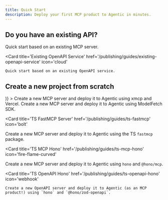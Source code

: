 ```yaml
---
title: Quick Start
description: Deploy your first MCP product to Agentic in minutes.
---
```


## Do you have an existing API?

<Columns cols={2}>
  <Card
    title='Existing MCP Server'
    href='/publishing/guides/existing-mcp-server'
    icon='server'
  >
    Quick start based on an existing MCP server.
  </Card>

  <Card
    title='Existing OpenAPI Service'
    href='/publishing/guides/existing-openapi-service'
    icon='cloud'
  >
    Quick start based on an existing OpenAPI service.
  </Card>
</Columns>

## Create a new project from scratch

<Tabs>
<Tab title="TypeScript">
<Columns cols={2}>
  <Card
    title='TS xmcp'
    href='/publishing/guides/ts-xmcp'
    icon={(
<svg viewBox="0 0 512 512" fill="none" xmlns="http://www.w3.org/2000/svg">
<rect width="512" height="512" fill="#0D969D"></rect>
<path d="M86 145.542H102.4V162.25H86V145.542ZM102.4 429.583V379.458H118.8V362.75H135.2V346.042H168V329.333H184.4V312.625H200.8V346.042H233.6V362.75H250V379.458H266.4V396.167H250V412.875H233.6V429.583H217.2V412.875H200.8V396.167H168V412.875H151.6V446.292H168V463H135.2V446.292H118.8V429.583H102.4ZM102.4 145.542V112.125H118.8V95.4167H135.2V78.7083H200.8V95.4167H233.6V112.125H250V145.542H266.4V162.25H282.8V178.958H299.2V195.667H282.8V212.375H364.8V229.083H348.4V245.792H315.6V279.208H332V295.917H348.4V312.625H364.8V346.042H381.2V362.75H397.6V379.458H364.8V396.167H348.4V412.875H332V396.167H315.6V362.75H299.2V329.333H282.8V312.625H266.4V279.208H233.6V262.5H118.8V245.792H135.2V229.083H151.6V212.375H217.2V195.667H200.8V162.25H184.4V128.833H168V112.125H151.6V128.833H118.8V145.542H102.4ZM200.8 312.625V295.917H217.2V312.625H200.8ZM217.2 295.917V279.208H233.6V295.917H217.2ZM266.4 379.458V362.75H282.8V379.458H266.4ZM266.4 145.542V128.833H282.8V145.542H266.4ZM282.8 128.833V112.125H299.2V78.7083H332V95.4167H364.8V78.7083H397.6V128.833H381.2V145.542H348.4V162.25H332V145.542H315.6V178.958H299.2V128.833H282.8ZM397.6 362.75V346.042H414V362.75H397.6ZM397.6 78.7083V62H414V78.7083H397.6Z" fill="white"></path>
</svg>
    )}
  >
    Create a new MCP server and deploy it to Agentic using xmcp and Vercel.
  </Card>

<Card title='TS ModelFetch' href='/publishing/guides/ts-modelfetch' icon='cube'>
  Create a new MCP server and deploy it to Agentic using ModelFetch SDK.
</Card>

<Card
  title='TS FastMCP Server'
  href='/publishing/guides/ts-fastmcp'
  icon='bolt'
>
  Create a new MCP server and deploy it to Agentic using the TS `fastmcp`
  package.
</Card>

<Card
  title='TS MCP Hono'
  href='/publishing/guides/ts-mcp-hono'
  icon='fire-flame-curved'
>
  Create a new MCP server and deploy it to Agentic using `hono` and `@hono/mcp`.
</Card>

  <Card
    title='TS OpenAPI Hono'
    href='/publishing/guides/ts-openapi-hono'
    icon='webhook'
  >
    Create a new OpenAPI server and deploy it to Agentic (as an MCP product!) using `hono` and `@hono/zod-openapi`.
  </Card>
</Columns>
</Tab>

<Tab title='Python'>
  <Columns cols={2}>
    <Card
      title='Python FastMCP Server'
      href='/publishing/guides/py-fastmcp'
      icon='python'
    />
  </Columns>
</Tab>

</Tabs>
